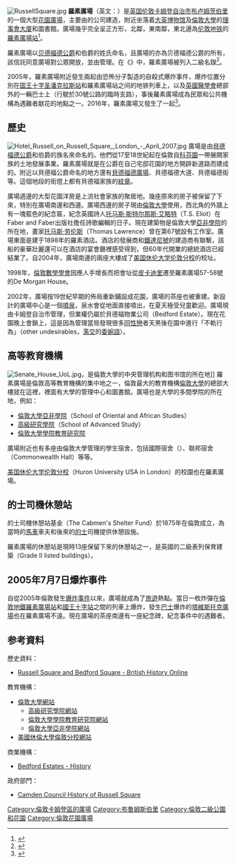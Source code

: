 {{NoteTA
|G1=UK
|G2=PP
|1=zh-cn:出租车; zh-hk:的士; zh-tw:計程車; zh-sg:德士;
}}

[[File:RussellSquare.jpg|thumb]]
'''羅素廣場'''（英文：{{lang|en|Russell Square}}）是[[英国|英国]][[伦敦|伦敦]][[卡姆登區|卡姆登自治市]][[布卢姆茨伯里|布卢姆茨伯里]]的一個大型[[花園廣場|花園廣場]]，主要由{{le|詹姆士·伯頓 (房地產開發商)|James Burton (property developer)|詹姆士·伯頓}}的公司建造，附近坐落着[[大英博物馆|大英博物馆]]及[[倫敦大學|倫敦大學]]的[[理事會大廈_(倫敦大學)|理事會大廈]]和圖書館。廣場幾乎完全呈正方形，北鄰{{le|沃本道|Woburn Place}}，東南鄰{{le|南安普頓道|Southampton Row}}，東北邊為[[伦敦地铁|伦敦地铁]]的[[羅素廣場站|羅素廣場站]]<ref>{{cite web |title=Bloomsbury Project |url=https://www.ucl.ac.uk/bloomsbury-project/streets/great_russell_street.htm |website=''www.ucl.ac.uk'' |publisher=[[伦敦大学学院|UCL]] |access-date=2019-03-02 |archive-date=2021-11-02 |archive-url=https://web.archive.org/web/20211102114110/https://www.ucl.ac.uk/bloomsbury-project/streets/great_russell_street.htm |dead-url=no }}</ref>。

羅素廣場以[[贝德福德公爵|贝德福德公爵]]和伯爵的姓氏命名，且廣場的{{le|永久業權|Freehold (law)}}亦為贝德福德公爵的{{le|保護信託|conservation trusts}}所有，該信託同意廣場對公眾開放，並由{{le|卡姆登倫敦自治市議會|Camden London Borough Council|卡姆登自治市議會}}管理。在《{{le|英格蘭具有特殊歷史意義的公園與花園名冊|Register of Historic Parks and Gardens of Special Historic Interest in England}}》中，羅素廣場被列入二級名錄<ref name="NHLE">{{NHLE|num=1000213|desc=Russell Square|access-date=2021-12-22}}</ref>。

2005年，羅素廣場附近發生兩起由恐怖分子製造的自殺式爆炸事件，爆炸位置分別在[[国王十字圣潘克拉斯站|国王十字圣潘克拉斯站]]和羅素廣場站之间的地铁列車上，以及[[英國醫學會|英國醫學會]]總部外的一輛巴士上（行駛於30號公路的臨時支路），事後羅素廣場成為民眾和公共機構為遇難者献花的地點之一。2016年，羅素廣場又發生了一起{{le|2016年羅素廣場持刀傷人事件|2016 Russell Square stabbing|持刀傷人事件}}<ref name="CNN">{{cite news |author1=Dewan, Angela |author2=Berlinger, Joshua |author3=Gigova, Radina |date=2016-08-04 |title=American killed in London knife attack, 5 others hurt |url=http://edition.cnn.com/2016/08/03/europe/london-knife-attack/index.html |work=''[[CNN|CNN]]'' |access-date=2016-08-04 |archive-date=2021-10-09 |archive-url=https://web.archive.org/web/20211009164331/https://edition.cnn.com/2016/08/03/europe/london-knife-attack/index.html |dead-url=no }}</ref>。

==歷史==
[[File:Hotel_Russell_on_Russell_Square,_London_-_April_2007.jpg|thumb]]
廣場是由[[貝德福德公爵|貝德福德公爵]]和伯爵的族名來命名的。他們從17至18世紀起在倫敦自[[科芬園|科芬園]]一帶展開家族的土地發展事業。羅素廣場就是在公爵在自己宅邸花園的地方開辟新道路而建成的。附近以貝德福公爵命名的地方還有[[貝德福德廣場|貝德福德廣場]]、貝德福德大道、貝德福德街等。這個地段的街燈上都有貝德福家族的[[紋章|紋章]]。

廣場週邊的大型花園洋房是上流社會家族的聚居地。幾座原來的房子被保留了下來，特別在廣場南邊和西邊。廣場西邊的房子現由[[倫敦大學|倫敦大學]]使用，西北角的外牆上有一塊藍色的紀念匾，紀念英國詩人[[托马斯·斯特尔那斯·艾略特|托马斯·斯特尔那斯·艾略特]]（T.S. Eliot）在Faber and Faber出版社擔任詩歌編輯的日子。現在建築物是倫敦大學[[亞非學院|亞非學院]]的所在地，畫家[[托马斯·劳伦斯|托马斯·劳伦斯]]（Thomas Lawrence）曾在第67號設有工作室。廣場東面是建于1898年的羅素酒店。酒店的發展商和[[鐵達尼號|鐵達尼號]]的建造商有聯繫，該船的豪華壯麗還可以在酒店的宴會廳裡感受得到，但60年代開業的總統酒店已經結業了。自2004年，廣場南邊的兩座大樓成了[[美国休伦大学伦敦分校|美国休伦大学伦敦分校]]的校址。

1998年，[[倫敦數學學會|倫敦數學學會]]因應人手增長而把會址從[[皮卡迪里|皮卡迪里]]遷至羅素廣場57-58號的De Morgan House。

2002年，廣場按19世紀早期的佈局重新鋪設成花園，廣場的茶座也被重建。新設計的廣場中心是一個[[噴泉|噴泉]]，泉水會從地面直接噴出，在夏天極受兒童歡迎。廣場現由卡姆登自治市管理，但業權仍屬於貝德福物業公司（Bedford Estate）。現在花園晚上會鎖上，這是因為管理當局發現很多[[同性戀|同性戀]]者天黑後在園中進行「不軌行為」（other undesirables，[[濫交|濫交]]的[[委婉|委婉語]]）。

==高等教育機構==
[[File:Senate_House_UoL.jpg|thumb]]，是倫敦大學的中央管理机构和图书馆的所在地]]
羅素廣場是倫敦高等教育機構的集中地之一，倫敦最大的教育機構[[倫敦大學|倫敦大學]]的總部大樓就在這裡，裡面有大學的管理中心和圖書館。廣場也是大學的多間學院的所在地，例如：
*[[倫敦大學亞非學院|倫敦大學亞非學院]]（School of Oriental and African Studies）
*[[高級研究學院|高級研究學院]]（School of Advanced Study）
*[[倫敦大學學院教育研究院|倫敦大學學院教育研究院]]

廣場附近也有多座由倫敦大學管理的學生宿舍，包括國際宿舍（{{lang|en|International Hall}}）、聯邦宿舍（Commonwealth Hall）等等。

[[美国休伦大学伦敦分校|美国休伦大学伦敦分校]]（Huron University USA in London）的校園也在羅素廣場。

==的士司機休憩站==
的士司機休憩站基金（The Cabmen's Shelter Fund）於1875年在倫敦成立，為當時的[[馬車|馬車]]車夫和後來的[[的士|的士]]司機提供休憩設施。

羅素廣場的休憩站是現時13座保留下來的休憩站之一，是英國的二級表列保育建築（Grade II listed buildings）。

==2005年7月7日爆炸事件==
{{Main|2005年7月倫敦爆炸事件}}
自從2005年倫敦發生[[2005年7月倫敦爆炸事件|爆炸事件]]以來，廣場就成為了[[旅遊|旅遊]]熱點。當日一枚炸彈在[[倫敦地鐵|倫敦地鐵]][[羅素廣場站|羅素廣場站]]和[[國王十字站|國王十字站]]之間的列車上爆炸，發生[[巴士|巴士]]爆炸的[[塔維斯托克廣場|塔維斯托克廣場]]也在羅素廣場不遠。現在廣場的茶座南邊有一座紀念碑，紀念事件中的遇難者。

==参考資料==
{{Reflist}}

;歷史資料：
*[http://www.british-history.ac.uk/report.aspx?compid=45215 Russell Square and Bedford Square - British History Online] {{Wayback|url=http://www.british-history.ac.uk/report.aspx?compid=45215 |date=20140812082631 }}

;教育機構：
*[https://web.archive.org/web/20101206112952/http://www.lon.ac.uk/ 倫敦大學網站]
**[http://www.sas.ac.uk/ 高級研究學院網站] {{Wayback|url=http://www.sas.ac.uk/ |date=20040404041551 }}
**[http://www.ioe.ac.uk 倫敦大學學院教育研究院網站] {{Wayback|url=http://www.ioe.ac.uk/ |date=20160214143026 }}
**[http://www.soas.ac.uk/ 倫敦大學亞非學院網站] {{Wayback|url=http://www.soas.ac.uk/ |date=20201202143957 }}
*[http://www.huron.ac.uk/ 美國休倫大學倫敦分校網站] {{Wayback|url=http://www.huron.ac.uk/ |date=20090325064803 }}

;商業機構：
*[https://web.archive.org/web/20100616153242/http://www.bedfordestates.com/index.cfm/pcms/site.The_Estate.History/ Bedford Estates - History]

;政府部門：
*[https://web.archive.org/web/20110930023239/http://www.camden.gov.uk/ccm/content/leisure/outdoor-camden/parks/history-of-russell-square.en Camden Council  History of Russell Square]

[[Category:倫敦卡姆登區的廣場|Category:倫敦卡姆登區的廣場]]
[[Category:布魯姆斯伯里|Category:布魯姆斯伯里]]
[[Category:倫敦二級公園和花園|Category:倫敦二級公園和花園]]
[[Category:倫敦花園廣場|Category:倫敦花園廣場]]